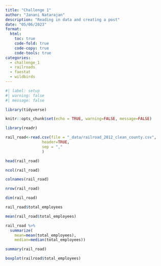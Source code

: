 ```yaml
---
title: "Challenge 1"
author: "Janani Natarajan"
description: "Reading in data and creating a post"
date: "05/06/2023"
format:
  html:
    toc: true
    code-fold: true
    code-copy: true
    code-tools: true
categories:
  - challenge_1
  - railroads
  - faostat
  - wildbirds
---
```


```r
#| label: setup
#| warning: false
#| message: false

library(tidyverse)

knitr::opts_chunk$set(echo = TRUE, warning=FALSE, message=FALSE)
```

```r
library(readr)
```

```r
rail_road<-read.csv(file = "_data/railroad_2012_clean_county.csv",
                header=TRUE,
                sep = ","
                )
```

```r
head(rail_road)
```

```r
ncol(rail_road)
```

```r
colnames(rail_road)
```

```r
nrow(rail_road)
```

```r
dim(rail_road)
```

```r
rail_road$total_employees
```

```r
mean(rail_road$total_employees)
```

```r
rail_road %>%
  summarize(
    mean=mean(total_employees),
    median=median(total_employees))
```

```r
summary(rail_road)
```

```r
boxplot(railroad$total_employees)
```
